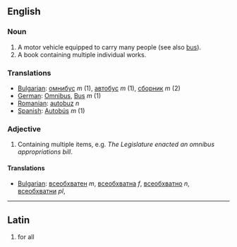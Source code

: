 ==English==

===Noun===

# A motor vehicle equipped to carry many people (see also [[bus]]).
# A book containing multiple individual works.

===Translations===
*[[Bulgarian]]: [[омнибус]] ''m'' (1), [[автобус]] ''m'' (1), [[сборник]] ''m'' (2)
*[[German]]: [[Omnibus]], [[Bus]] ''m'' (1)
*[[Romanian]]: [[autobuz]] ''n''
*[[Spanish]]: [[Autobús]] ''m'' (1)

===Adjective===

# Containing multiple items, e.g. ''The Legislature enacted an omnibus appropriations bill''.

====Translations====
*[[Bulgarian]]: [[всеобхватен]] ''m'', [[всеобхватна]] ''f'', [[всеобхватно]] ''n'', [[всеобхватни]] ''pl'', 

----

==Latin==
#for all